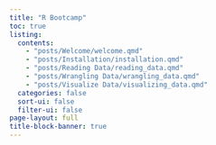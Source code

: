 ```yaml
---
title: "R Bootcamp"
toc: true
listing: 
  contents:
    - "posts/Welcome/welcome.qmd"
    - "posts/Installation/installation.qmd"
    - "posts/Reading Data/reading_data.qmd"
    - "posts/Wrangling Data/wrangling_data.qmd"
    - "posts/Visualize Data/visualizing_data.qmd"
  categories: false
  sort-ui: false
  filter-ui: false
page-layout: full
title-block-banner: true
---
```

